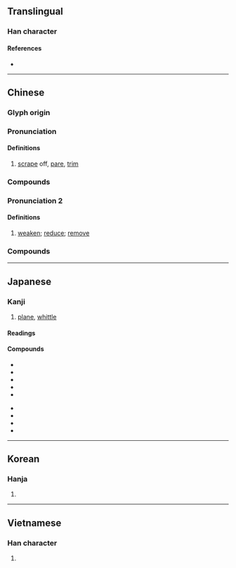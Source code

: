 {{character info/new}}
==Translingual==

===Han character===
{{Han char|rn=18|rad=刀|as=07|sn=9|four=92200|canj=FBLN|ids=⿰肖刂}}

====References====
* {{Han ref|kx=0140.050|dkj=02000|dj=0317.110|hdz=10341.020|uh=524A|ud=21066|bh=AB64|bd=43876}}

----

==Chinese==
{{zh-forms}}

===Glyph origin===
{{Han etym}}

===Pronunciation===
{{zh-pron
|m=xiāo,xuē
|m_note=xuē - limited to compounds or idiomatic phrases
|c=soek3
|mc=y
|oc=y
|ma=Zh-xiao.ogg
|cat=v
}}

====Definitions====
{{zh-hanzi}}

# [[scrape]] off, [[pare]], [[trim]]

===Compounds===
{{zh-der|侵削|刀削冰|刀削麵|切削|刮削|刻削|削價|削地|削壁|削奪|削成|削方為圓|削木為吏|削正|削牘|削職|削色|削草|削蔥|削觚為圓|削麵|剗削|奏削|宋斤魯削|戌削|批削|改削|斧削|斲削|日削月朘|日朘月削|朘削|洗削更革|磨削|編削|蜂腰削背|蠲削|鉋削|銑削|銼削|削鉛筆}}

===Pronunciation 2===
{{zh-pron|
|m=削
|c=soek3
|cat=v
}}

====Definitions====
{{zh-hanzi}}

# [[weaken]]; [[reduce]]; [[remove]]

===Compounds===
{{zh-der|削平|削弱|削成|削方為圓|削木為吏|削正|削減|削球|削瘦|削肩|削足就履|削足適履|削趾適屨|削鐵如泥|削髮|削髮披緇|削髮為僧|削除|剝削|剝削小民|剝削者|春秋筆削|減削|筆削|編削}}


----

==Japanese==

===Kanji===
{{ja-kanji|grade=c|rs=刀07}}

# [[plane]], [[whittle]]

====Readings====
{{ja-readings
|goon=さく, しょう
|kanon=しょう
|kun=けず-る
}}

====Compounds====
{{top2}}
* {{ja-r|荒削り|あらけずり}}
* {{ja-r|掘削|くっさく}}
* {{ja-r|削り節|けずりぶし}}
* {{ja-r|削岩機|さくがんき}}
* {{ja-r|削減|さくげん}}
{{mid2}}
* {{ja-r|削除|さくじょ}}
* {{ja-r|削孔|さっこう}}
* {{ja-r|切削|せっさく}}
* {{ja-r|添削|てんさく}}
{{bottom}}

----

==Korean==

===Hanja===
{{ko-hanja|hangeul=삭|rv=sak|mr=sak}}

# {{defn|lang=ko|sort=刀07}}

----

==Vietnamese==

===Han character===
{{vi-hantu|[[tước]], [[tược]], [[tướt]], [[tượt]]|rs=刀07}}

# {{defn|lang=vi|sort=刀07}}